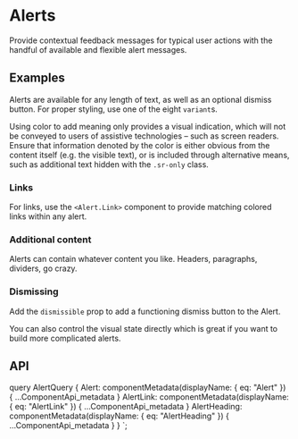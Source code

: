 


# Alerts

<p className="lead">
  Provide contextual feedback messages for typical user actions with the handful
  of available and flexible alert messages.
</p>

## Examples

Alerts are available for any length of text, as well as an optional
dismiss button. For proper styling, use one of the eight `variant`s.

<ReactPlayground codeText={Basic} />

<Callout title="Conveying meaning to assistive technologies">
  Using color to add meaning only provides a visual indication, which will not
  be conveyed to users of assistive technologies – such as screen readers.
  Ensure that information denoted by the color is either obvious from the content
  itself (e.g. the visible text), or is included through alternative means,
  such as additional text hidden with the <code>.sr-only</code> class.
</Callout>

### Links

For links, use the `<Alert.Link>` component to provide matching
colored links within any alert.

<ReactPlayground codeText={Link} />

### Additional content

Alerts can contain whatever content you like. Headers, paragraphs, dividers, go crazy.

<ReactPlayground codeText={AdditionalContent} />

### Dismissing

Add the `dismissible` prop to add a functioning dismiss
button to the Alert.

<ReactPlayground codeText={Dismissible} />

You can also control the visual state directly which is great if you
want to build more complicated alerts.

<ReactPlayground codeText={DismissibleControlled} />

## API

<ComponentApi metadata={props.data.Alert} />
<ComponentApi metadata={props.data.AlertHeading} exportedBy={props.data.Alert} />
<ComponentApi metadata={props.data.AlertLink} exportedBy={props.data.Alert} />

  query AlertQuery {
    Alert: componentMetadata(displayName: { eq: "Alert" }) {
      ...ComponentApi_metadata
    }
    AlertLink: componentMetadata(displayName: { eq: "AlertLink" }) {
      ...ComponentApi_metadata
    }
    AlertHeading: componentMetadata(displayName: { eq: "AlertHeading" }) {
      ...ComponentApi_metadata
    }
  }
`;
